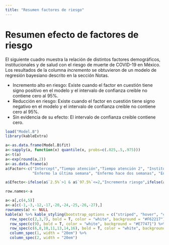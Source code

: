 ```yaml
---
title: "Resumen factores de riesgo"
---
```


# Resumen efecto de factores de riesgo

El siguiente cuadro muestra la relación de distintos factores demográficos, institucionales y de salud con el riesgo de muerte de COVID-19 en México. Los resultados de la columna *incremento* se obtuvieron de un modelo de regresión bayesiano descrito en la sección Notas.

* Incremento alto en riesgo: Existe cuando el factor en cuestión tiene signo positivo en el modelo y el intervalo de confianza creible no contiene cero al 95%.
* Reducción en riesgo: Existe cuando el factor en cuestión tiene signo negativo en el modelo y el intervalo de confianza creible no contiene cero al 95%.
* Sin evidencia de su efecto: El intervalo de confianza creible contiene cero. 

```r
load("Model.B")
library(kableExtra)

a<-as.data.frame(Model.B$fit)
a<-sapply(a, function(x) quantile(x, probs=c(.025,.5,.975)))
a<-t(a)
a<-exp(round(a,2))
a<-as.data.frame(a)
a$Factor<-c("Intercept","Tiempo atención","Tiempo atención 2", "Institución atención: Estatal","Institución atención: IMSS", "Institución atención: ISSSTE", "Institución atención: PEMEX", "Institución atención: PRIVADA", "Institución atención: SSA", "Institución atención: SEMAR", "Edad", "Edad 2", "No lengua habla indígena", "Sin Obesidad", "Sin enfermedad cardiovascular", "Sin enfermedad renal crónica", "Tabaquismo", "Sin hipertensión", "Sin inmunosupresores", "Asma", "Sin diabetes", "Embarazo", "Sexo",
            "Enfermo la última semana", "Enfermo hace dos semanas", "Enfermo hace tres semanas", "Linear")

a$Efecto<-ifelse(a$`2.5%`>1 & a$`97.5%`<=2,"Incrementa riesgo",ifelse(a$`2.5%`>1 & a$`97.5%`>2,"Incremento alto en riesgo",ifelse(a$`97.5%`<1,"Reducción en riesgo","Sin evidencia de su efecto")))

row.names<-a

a<-a[,c(4,5)]
a<-a[c(-1,-3,-12,-17,-20,-24,-25,-26,-27),]
rownames(a) <- NULL
kable(a) %>% kable_styling(bootstrap_options = c("striped", "hover", "condensed", "responsive"),  full_width = F, font_size = 14) %>%
  row_spec(c(2,3,7), bold = T, color = "white", background = "#F62217") %>%
  row_spec(c(9), bold = T, color = "white", background = "#E77471") %>%
  row_spec(c(6,8,10,11,13,14,16), bold = T, color = "white", background = "#306754") %>%
  column_spec(1, width = "20em") %>%
  column_spec(2, width = "20em")
```